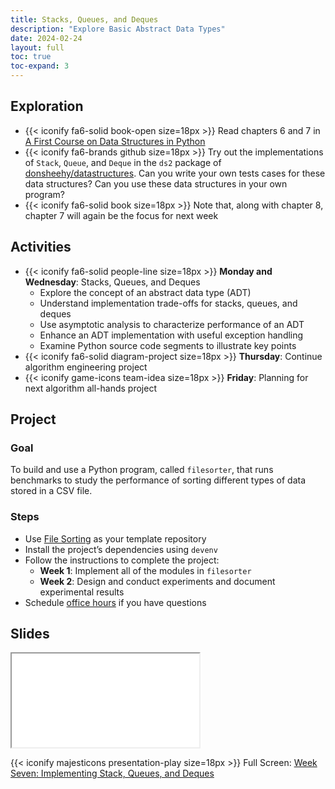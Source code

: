 ```yaml
---
title: Stacks, Queues, and Deques
description: "Explore Basic Abstract Data Types"
date: 2024-02-24
layout: full
toc: true
toc-expand: 3
---
```


## Exploration

- {{< iconify fa6-solid book-open size=18px >}} Read chapters 6 and 7 in [A
First Course on Data Structures in
Python](https://donsheehy.github.io/datastructures/)
- {{< iconify fa6-brands github size=18px >}} Try out the implementations of
`Stack`, `Queue`, and `Deque` in the `ds2` package of
[donsheehy/datastructures](https://github.com/donsheehy/datastructures/). Can
you write your own tests cases for these data structures? Can you use these
data structures in your own program?
- {{< iconify fa6-solid book size=18px >}} Note that, along with chapter 8,
chapter 7 will again be the focus for next week

## Activities

- {{< iconify fa6-solid people-line size=18px >}} **Monday and Wednesday**:
Stacks, Queues, and Deques
  - Explore the concept of an abstract data type (ADT)
  - Understand implementation trade-offs for stacks, queues, and deques
  - Use asymptotic analysis to characterize performance of an ADT
  - Enhance an ADT implementation with useful exception handling
  - Examine Python source code segments to illustrate key points
- {{< iconify fa6-solid diagram-project size=18px >}} **Thursday**: Continue algorithm engineering project
- {{< iconify game-icons team-idea size=18px >}} **Friday**: Planning for next algorithm all-hands project

## Project

### Goal

To build and use a Python program, called `filesorter`, that runs benchmarks to
study the performance of sorting different types of data stored in a CSV file.

### Steps

- Use [File Sorting](https://github.com/Algorithmology/file-sorting-starter) as your template repository
- Install the project's dependencies using `devenv`
- Follow the instructions to complete the project:
  - **Week 1**: Implement all of the modules in `filesorter`
  - **Week 2**: Design and conduct experiments and document experimental results
- Schedule [office hours](https://www.gregorykapfhammer.com/schedule/) if you
have questions

## Slides

```{=html}
<iframe class="slide-deck" src="../../slides/weekseven/"></iframe>
```

{{< iconify majesticons presentation-play size=18px >}} Full Screen: [Week Seven: Implementing Stack, Queues, and Deques](../../slides/weekseven/)
